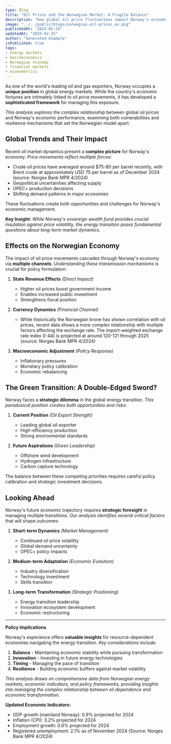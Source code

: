 ```yaml
---
type: Blog
title: "Oil Prices and the Norwegian Market: A Fragile Balance"
description: "How global oil price fluctuations impact Norway's economy, industries, and government policies."
image: "../../public/blogs/norwegian-oil-prices_ex.png"
publishedAt: "2025-02-25"
updatedAt: "2025-02-25"
author: "Generated Example"
isPublished: true
tags:
- energy markets
- macroeconomics
- Norwegian economy
- financial markets
- econometrics
---
```


As one of the world's leading oil and gas exporters, Norway occupies a **unique position** in global energy markets. While the country's economic fortunes are intimately linked to oil price movements, it has developed a **sophisticated framework** for managing this exposure.

*This analysis explores the complex relationship* between global oil prices and Norway's economic performance, examining both vulnerabilities and resilience mechanisms that set the Norwegian model apart.

## Global Trends and Their Impact

Recent oil market dynamics present a **complex picture** for Norway's economy. *Price movements reflect multiple forces*:

- Crude oil prices have averaged around $75-80 per barrel recently, with Brent crude at approximately USD 75 per barrel as of December 2024 (source: Norges Bank MPR 4/2024)
- Geopolitical uncertainties affecting supply
- OPEC+ production decisions
- Shifting demand patterns in major economies

These fluctuations create both opportunities and challenges for Norway's economic management.

**Key Insight:** *While Norway's sovereign wealth fund provides crucial insulation against price volatility, the energy transition poses fundamental questions about long-term market dynamics.*

## Effects on the Norwegian Economy

The impact of oil price movements cascades through Norway's economy via **multiple channels**. *Understanding these transmission mechanisms* is crucial for policy formulation:

1. **State Revenue Effects** *(Direct Impact)*
   - Higher oil prices boost government income
   - Enables increased public investment
   - Strengthens fiscal position

2. **Currency Dynamics** *(Financial Channel)*
   - While historically the Norwegian krone has shown correlation with oil prices, recent data shows a more complex relationship with multiple factors affecting the exchange rate. The import-weighted exchange rate index (I-44) is projected at around 120-121 through 2025 (source: Norges Bank MPR 4/2024)

3. **Macroeconomic Adjustment** *(Policy Response)*
   - Inflationary pressures
   - Monetary policy calibration
   - Economic rebalancing

## The Green Transition: A Double-Edged Sword?

Norway faces a **strategic dilemma** in the global energy transition. *This paradoxical position creates both opportunities and risks*:

1. **Current Position** *(Oil Export Strength)*
   - Leading global oil exporter
   - High-efficiency production
   - Strong environmental standards

2. **Future Aspirations** *(Green Leadership)*
   - Offshore wind development
   - Hydrogen infrastructure
   - Carbon capture technology

The balance between these competing priorities requires careful policy calibration and strategic investment decisions.

## Looking Ahead

Norway's future economic trajectory requires **strategic foresight** in managing multiple transitions. *Our analysis identifies several critical factors* that will shape outcomes:

1. **Short-term Dynamics** *(Market Management)*
   - Continued oil price volatility
   - Global demand uncertainty
   - OPEC+ policy impacts

2. **Medium-term Adaptation** *(Economic Evolution)*
   - Industry diversification
   - Technology investment
   - Skills transition

3. **Long-term Transformation** *(Strategic Positioning)*
   - Energy transition leadership
   - Innovation ecosystem development
   - Economic restructuring

---

**Policy Implications**

Norway's experience offers **valuable insights** for resource-dependent economies navigating the energy transition. *Key considerations include*:

1. **Balance** - Maintaining economic stability while pursuing transformation
2. **Innovation** - Investing in future energy technologies
3. **Timing** - Managing the pace of transition
4. **Resilience** - Building economic buffers against market volatility

*This analysis draws on comprehensive data from Norwegian energy markets, economic indicators, and policy frameworks, providing insights into managing the complex relationship between oil dependence and economic transformation.*

**Updated Economic Indicators:**
- GDP growth (mainland Norway): 0.9% projected for 2024
- Inflation (CPI): 3.2% projected for 2024
- Employment growth: 0.6% projected for 2024
- Registered unemployment: 2.1% as of November 2024
(Source: Norges Bank MPR 4/2024)

